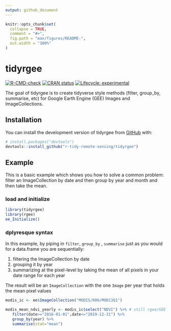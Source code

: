 ```yaml
---
output: github_document
---
```


<!-- README.md is generated from README.Rmd. Please edit that file -->

```r
knitr::opts_chunk$set(
  collapse = TRUE,
  comment = "#>",
  fig.path = "man/figures/README-",
  out.width = "100%"
)
```

# tidyrgee

<!-- badges: start -->
[![R-CMD-check](https://github.com/r-tidy-remote-sensing/tidyrgee/workflows/R-CMD-check/badge.svg)](https://github.com/r-tidy-remote-sensing/tidyrgee/actions)
[![CRAN status](https://www.r-pkg.org/badges/version/tidyrgee)](https://CRAN.R-project.org/package=tidyrgee)
[![Lifecycle: experimental](https://img.shields.io/badge/lifecycle-experimental-orange.svg)](https://lifecycle.r-lib.org/articles/stages.html#experimental)
<!-- badges: end -->

The goal of tidyrgee is to create tidyverse style methods (filter, group_by, summarise, etc) for Google Earth Engine (GEE) Images and ImageCollections. 

## Installation

You can install the development version of tidyrgee from [GitHub](https://github.com/) with:

``` r
# install.packages("devtools")
devtools::install_github("r-tidy-remote-sensing/tidyrgee")
```

## Example

This is a basic example which shows you how to solve a common problem: filter an ImageCollection by date and then group by year and month and then take the mean.  

### load and initialize
```r

library(tidyrgee)
library(rgee)
ee_Initialize()
```

### dplyresque syntax

In this example, by piping in  `filter`, `group_by` , `summarise`  just as you would for a data.frame you are sequentially:

1. filtering the ImageCollection by date
2. grouping it by year
3. summarizing at the pixel-level by taking the mean of all pixels in your date range for each year

The result will be an `ImageCollection` with the one `Image` per year that holds the mean pixel values

```r
modis_ic <- ee$ImageCollection("MODIS/006/MOD13Q1")

modis_mean_ndvi_yearly <- modis_ic$select("NDVI") %>% # still rgee/GEE syntax
   filter(date>="2016-01-01",date<="2019-12-31") %>%
   group_by(year) %>%
   summarise(stat="mean")
```

